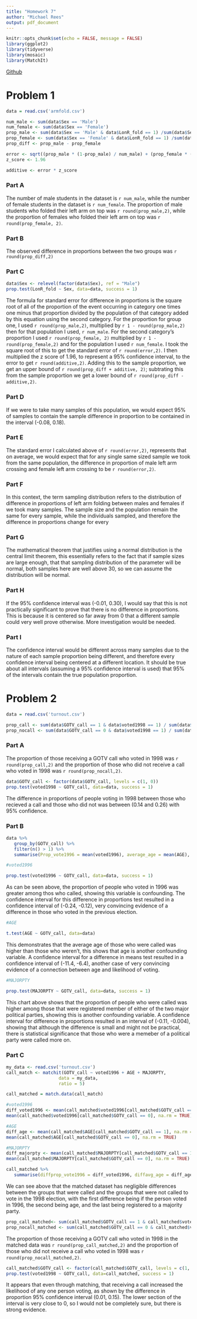 ```yaml
---
title: "Homework 7"
author: "Michael Rees"
output: pdf_document
---
```


```r
knitr::opts_chunk$set(echo = FALSE, message = FALSE)
library(ggplot2)
library(tidyverse)
library(mosaic)
library(MatchIt)
```

[Github](https://github.com/mrees002/Homework7)

# **Problem 1**

```r
data = read.csv('armfold.csv')

num_male <- sum(data$Sex == 'Male')
num_female <- sum(data$Sex == 'Female')
prop_male <- sum(data$Sex == 'Male' & data$LonR_fold == 1) /sum(data$Sex == 'Male')
prop_female <- sum(data$Sex == 'Female' & data$LonR_fold == 1) /sum(data$Sex == 'Female')  
prop_diff <- prop_male - prop_female

error <- sqrt((prop_male * (1-prop_male) / num_male) + (prop_female * (1-prop_female)/num_female))
z_score <- 1.96

additive <- error * z_score
```

### **Part A**

The number of male students in the dataset is `r num_male`, while the number of female students in the dataset is `r num_female`. The proportion of male students who folded their left arm on top was `r round(prop_male,2)`, while the proportion of females who folded their left arm on top was `r round(prop_female, 2)`. 

### **Part B**

The observed difference in proportions between the two groups was `r round(prop_diff,2)`

### **Part C**
```r
data$Sex <- relevel(factor(data$Sex), ref = "Male")
prop.test(LonR_fold ~ Sex, data=data, success = 1)
```

The formula for standard error for difference in proportions is the square root of all of the proportion of the event occurring in category one times one minus that proportion divided by the population of that category added by this equation using the second category. For the proportion for group one, I used `r round(prop_male,2)`, multiplied by `r 1 - round(prop_male,2)` then for that population I used, `r num_male`. For the second category's proportion I used `r round(prop_female, 2)` multiplied by `r 1 - round(prop_female,2)` and for the population I used `r num_female`. I took the square root of this to get the standard error of `r round(error,2)`. I then multiplied the z score of 1.96, to represent a 95% confidence interval, to the error to get `r round(additive,2)`. Adding this to the sample proportion, we get an upper bound of `r round(prop_diff + additive, 2)`; subtrating this from the sample proportion we get a lower bound of `r round(prop_diff - additive,2)`.

### **Part D**

If we were to take many samples of this population, we would expect 95% of samples to contain the sample difference in proportion to be contained in the interval (-0.08, 0.18).

### **Part E**

The standard error I calculated above of `r round(error,2)`, represents that on average, we would expect that for any single same sized sample we took from the same population, the difference in proportion of male left arm crossing and female left arm crossing to be `r round(error,2)`.

### **Part F**

In this context, the term sampling distribution refers to the distribution of difference in proportions of left arm folding between males and females if we took many samples. The sample size and the population remain the same for every sample, while the individuals sampled, and therefore the difference in proportions change for every 

### **Part G**

The mathematical theorem that justifies using a normal distribution is the central limit theorem, this essentially refers to the fact that if sample sizes are large enough, that that sampling distribution of the parameter will be normal, both samples here are well above 30, so we can assume the distribution will be normal.

### **Part H**

If the 95% confidence interval was (-0.01, 0.30), I would say that this is not practically significant to prove that there is no difference in proportions. This is because it is centered so far away from 0 that a different sample could very well prove otherwise. More investigation would be needed.

### **Part I**

The confidence interval would be different across many samples due to the nature of each sample proportion being different, and therefore every confidence interval being centered at a different location. It should be true about all intervals (assuming a 95% confidence interval is used) that 95% of the intervals contain the true population proportion.

# **Problem 2**

```r
data = read.csv('turnout.csv')

prop_call <- sum(data$GOTV_call == 1 & data$voted1998 == 1) / sum(data$GOTV_call == 1)
prop_nocall <- sum(data$GOTV_call == 0 & data$voted1998 == 1) / sum(data$GOTV_call == 0)
```

### **Part A**

The proportion of those receiving a GOTV call who voted in 1998 was `r round(prop_call,2)` and the proportion of those who did not receive a call who voted in 1998 was `r round(prop_nocall,2)`. 

```r
data$GOTV_call <- factor(data$GOTV_call, levels = c(1, 0)) 
prop.test(voted1998 ~ GOTV_call, data=data, success = 1)
```

The difference in proportions of people voting in 1998 between those who recieved a call and those who did not was between (0.14 and 0.26) with 95% confidence. 

### **Part B**

```r
data %>%
   group_by(GOTV_call) %>%
   filter(n() > 1) %>%
   summarise(Prop_vote1996 = mean(voted1996), average_age = mean(AGE), Prop_majparty = mean(MAJORPTY))
```

```r
#voted1996

prop.test(voted1996 ~ GOTV_call, data=data, success = 1)
```

As can be seen above, the proportion of people who voted in 1996 was greater among thos who called, showing this variable is confounding. The confidence interval for this difference in proportions test resulted in a confidence interval of  (-0.24, -0.12), very convincing evidence of a difference in those who voted in the previous election.

```r
#AGE

t.test(AGE ~ GOTV_call, data=data)
```

This demonstrates that the average age of those who were called was higher than those who weren't, this shows that age is another confounding variable. A confidence interval for a difference in means test resulted in a confidence interval of (-11.4, -6.4), another case of very convincing evidence of a connection between age and likelihood of voting.

```r
#MAJORPTY

prop.test(MAJORPTY ~ GOTV_call, data=data, success = 1)
```

This chart above shows that the proportion of people who were called was higher among those that were registered member of either of the two major political parties, showing this is another confounding variable. A confidence interval for difference in proportions resulted in an interval of (-0.11, -0.004), showing that although the difference is small and might not be practical, there is statistical significance that those who were a memeber of a political party were called more on.

### **Part C**

```r
my_data <- read.csv('turnout.csv')
call_match <- matchit(GOTV_call ~ voted1996 + AGE + MAJORPTY, 
                    data = my_data, 
                    ratio = 5)

call_matched = match.data(call_match)

#voted1996
diff_voted1996 <- mean(call_matched$voted1996[call_matched$GOTV_call == 1], na.rm = TRUE) - 
mean(call_matched$voted1996[call_matched$GOTV_call == 0], na.rm = TRUE)

#AGE
diff_age <- mean(call_matched$AGE[call_matched$GOTV_call == 1], na.rm = TRUE) - 
mean(call_matched$AGE[call_matched$GOTV_call == 0], na.rm = TRUE)

#MAJORPTY
diff_majorpty <- mean(call_matched$MAJORPTY[call_matched$GOTV_call == 1], na.rm = TRUE) - 
mean(call_matched$MAJORPTY[call_matched$GOTV_call == 0], na.rm = TRUE)

call_matched %>%
   summarise(diffprop_vote1996 = diff_voted1996, diffavg_age = diff_age, diffprop_majorpty = diff_majorpty)
```

We can see above that the matched dataset has negligible differences between the groups that were called and the groups that were not called to vote in the 1998 election, with the first difference being if the person voted in 1996, the second being age, and the last being registered to a majority party.

```r
prop_call_matched<- sum(call_matched$GOTV_call == 1 & call_matched$voted1998 == 1) / sum(call_matched$GOTV_call == 1)
prop_nocall_matched <- sum(call_matched$GOTV_call == 0 & call_matched$voted1998 == 1) / sum(call_matched$GOTV_call == 0)
```

The proportion of those receiving a GOTV call who voted in 1998 in the matched data was `r round(prop_call_matched,2)` and the proportion of those who did not receive a call who voted in 1998 was `r round(prop_nocall_matched,2)`.

```r
call_matched$GOTV_call <- factor(call_matched$GOTV_call, levels = c(1, 0)) 
prop.test(voted1998 ~ GOTV_call, data=call_matched, success = 1)
```

It appears that even through matching, that receiving a call increased the likelihood of any one person voting, as shown by the difference in proportion 95% confidence interval (0.01, 0.15). The lower section of the interval is very close to 0, so I would not be completely sure, but there is strong evidence.
